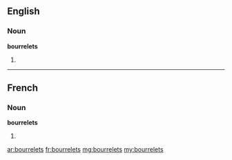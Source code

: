 ==English==

===Noun===
'''bourrelets'''

# {{plural of|bourrelet}}

----

==French==

===Noun===
'''bourrelets''' {{m}}

# {{plural of|bourrelet|lang=fr}}

[[ar:bourrelets]]
[[fr:bourrelets]]
[[mg:bourrelets]]
[[my:bourrelets]]